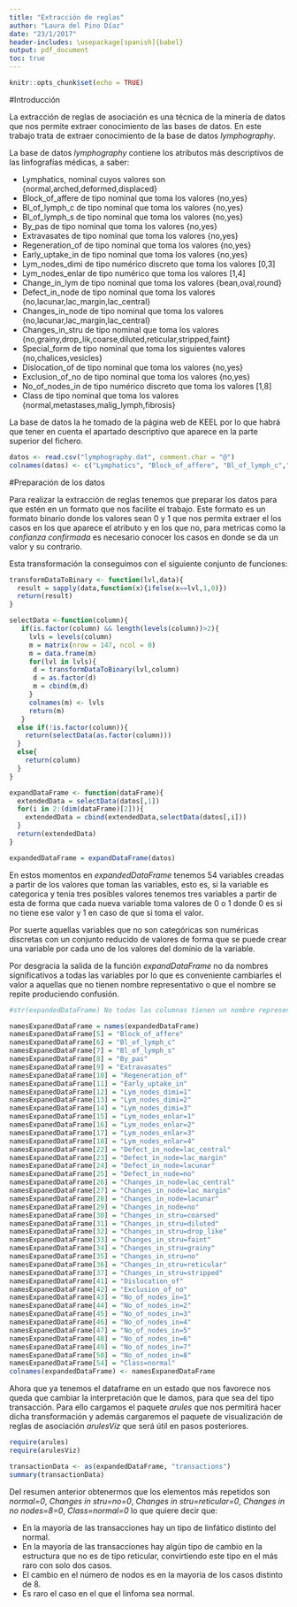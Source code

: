 ```yaml
---
title: "Extracción de reglas"
author: "Laura del Pino Díaz"
date: "23/1/2017"
header-includes: \usepackage[spanish]{babel}
output: pdf_document
toc: true
---
```


```r
knitr::opts_chunk$set(echo = TRUE)
```

#Introducción

La extracción de reglas de asociación es una técnica de la minería de datos que nos permite extraer conocimiento de las bases de datos. En este trabajo trata de extraer conocimiento de la base de datos _lymphography_. 

La base de datos _lymphography_ contiene los atributos más descriptivos de las linfografías médicas, a saber:

* Lymphatics, nominal cuyos valores son {normal,arched,deformed,displaced}
* Block_of_affere de tipo nominal que toma los valores {no,yes}
* Bl_of_lymph_c de tipo nominal que toma los valores {no,yes}
* Bl_of_lymph_s de tipo nominal que toma los valores {no,yes}
* By_pas de tipo nominal que toma los valores {no,yes}
* Extravasates de tipo nominal que toma los valores {no,yes}
* Regeneration_of de tipo nominal que toma los valores {no,yes}
* Early_uptake_in de tipo nominal que toma los valores {no,yes}
* Lym_nodes_dimi de tipo numérico discreto que toma los valores [0,3]
* Lym_nodes_enlar de tipo numérico que toma los valores [1,4]
* Change_in_lym de tipo nominal que toma los valores {bean,oval,round}
* Defect_in_node de tipo nominal que toma los valores {no,lacunar,lac_margin,lac_central}
* Changes_in_node de tipo nominal que toma los valores {no,lacunar,lac_margin,lac_central}
* Changes_in_stru de tipo nominal que toma los valores {no,grainy,drop_lik,coarse,diluted,reticular,stripped,faint}
* Special_form de tipo nominal que toma los siguientes valores {no,chalices,vesicles}
* Dislocation_of de tipo nominal que toma los valores {no,yes}
* Exclusion_of_no de tipo nominal que toma los valores {no,yes}
* No_of_nodes_in de tipo numérico discreto que toma los valores [1,8]
* Class de tipo nominal que toma los valores {normal,metastases,malig_lymph,fibrosis}

La base de datos la he tomado de la página web de KEEL por lo que habrá que tener en cuenta el apartado descriptivo que aparece en la parte superior del fichero.

```r
datos <- read.csv("lymphography.dat", comment.char = "@")
colnames(datos) <- c("Lymphatics", "Block_of_affere", "Bl_of_lymph_c","Bl_of_lymph_s","By_pas", "Extravasates","Regeneration_of","Early_uptake_in","Lym_nodes_dimi","Lym_nodes_enlar","Change_in_lym","Defect_in_node","Changes_in_node","Changes_in_stru", "Special_form","Dislocation_of","Exclusion_of_no","No_of_nodes_in","Class")
```

#Preparación de los datos

Para realizar la extracción de reglas tenemos que preparar los datos para que estén en un formato que nos facilite el trabajo. Este formato es un formato binario donde los valores sean 0 y 1 que nos permita extraer el los casos en los que aparece el atributo y en los que no, para metricas como la _confianza confirmada_ es necesario conocer los casos en donde se da un valor y su contrario. 

Esta transformación la conseguimos con el siguiente conjunto de funciones:

```r
transformDataToBinary <- function(lvl,data){
  result = sapply(data,function(x){ifelse(x==lvl,1,0)})
  return(result)
}

selectData <-function(column){
   if(is.factor(column) && length(levels(column))>2){
     lvls = levels(column)
     m = matrix(nrow = 147, ncol = 0)
     m = data.frame(m)
     for(lvl in lvls){
      d = transformDataToBinary(lvl,column)
      d = as.factor(d)
      m = cbind(m,d)
     }
     colnames(m) <- lvls
     return(m)
   }
  else if(!is.factor(column)){
    return(selectData(as.factor(column)))
  }
  else{
    return(column)
  }
}

expandDataFrame <- function(dataFrame){
  extendedData = selectData(datos[,1])
  for(i in 2:(dim(dataFrame)[2])){
    extendedData = cbind(extendedData,selectData(datos[,i]))
  }
  return(extendedData)
}

expandedDataFrame = expandDataFrame(datos)
```

En estos momentos en _expandedDataFrame_ tenemos 54 variables creadas a partir de los valores que toman las variables, esto es, si la variable es categorica y tenía tres posibles valores tenemos tres variables a partir de esta de forma que cada nueva variable toma valores de 0 o 1 donde 0 es si no tiene ese valor y 1 en caso de que si toma el valor.

Por suerte aquellas variables que no son categóricas son numéricas discretas con un conjunto reducido de valores de forma que se puede crear una variable por cada uno de los valores del dominio de la variable. 

Por desgracia la salida de la función _expandDataFrame_ no da nombres significativos a todas las variables por lo que es conveniente cambiarles el valor a aquellas que no tienen nombre representativo o que el nombre se repite produciendo confusión.


```r
#str(expandedDataFrame) No todas las columnas tienen un nombre representativo

namesExpanedDataFrame = names(expandedDataFrame)
namesExpanedDataFrame[5] = "Block_of_affere"
namesExpanedDataFrame[6] = "Bl_of_lymph_c"
namesExpanedDataFrame[7] = "Bl_of_lymph_s"
namesExpanedDataFrame[8] = "By_pas"
namesExpanedDataFrame[9] = "Extravasates"
namesExpanedDataFrame[10] = "Regeneration_of"
namesExpanedDataFrame[11] = "Early_uptake_in"
namesExpanedDataFrame[12] = "Lym_nodes_dimi=1"
namesExpanedDataFrame[13] = "Lym_nodes_dimi=2"
namesExpanedDataFrame[14] = "Lym_nodes_dimi=3"
namesExpanedDataFrame[15] = "Lym_nodes_enlar=1"
namesExpanedDataFrame[16] = "Lym_nodes_enlar=2"
namesExpanedDataFrame[17] = "Lym_nodes_enlar=3"
namesExpanedDataFrame[18] = "Lym_nodes_enlar=4"
namesExpanedDataFrame[22] = "Defect_in_node=lac_central"
namesExpanedDataFrame[23] = "Defect_in_node=lac_margin"
namesExpanedDataFrame[24] = "Defect_in_node=lacunar"
namesExpanedDataFrame[25] = "Defect_in_node=no"
namesExpanedDataFrame[26] = "Changes_in_node=lac_central"
namesExpanedDataFrame[27] = "Changes_in_node=lac_margin"
namesExpanedDataFrame[28] = "Changes_in_node=lacunar"
namesExpanedDataFrame[29] = "Changes_in_node=no"
namesExpanedDataFrame[30] = "Changes_in_stru=coarsed"
namesExpanedDataFrame[31] = "Changes_in_stru=diluted"
namesExpanedDataFrame[32] = "Changes_in_stru=drop_like"
namesExpanedDataFrame[33] = "Changes_in_stru=faint"
namesExpanedDataFrame[34] = "Changes_in_stru=grainy"
namesExpanedDataFrame[35] = "Changes_in_stru=no"
namesExpanedDataFrame[36] = "Changes_in_stru=reticular"
namesExpanedDataFrame[37] = "Changes_in_stru=stripped"
namesExpanedDataFrame[41] = "Dislocation_of"
namesExpanedDataFrame[42] = "Exclusion_of_no"
namesExpanedDataFrame[43] = "No_of_nodes_in=1"
namesExpanedDataFrame[44] = "No_of_nodes_in=2"
namesExpanedDataFrame[45] = "No_of_nodes_in=3"
namesExpanedDataFrame[46] = "No_of_nodes_in=4"
namesExpanedDataFrame[47] = "No_of_nodes_in=5"
namesExpanedDataFrame[48] = "No_of_nodes_in=6"
namesExpanedDataFrame[49] = "No_of_nodes_in=7"
namesExpanedDataFrame[50] = "No_of_nodes_in=8"
namesExpanedDataFrame[54] = "Class=normal"
colnames(expandedDataFrame) <- namesExpanedDataFrame
```

Ahora que ya tenemos el dataframe en un estado que nos favorece nos queda que cambiar la interpretación que le damos, para que sea del tipo transacción. Para ello cargamos el paquete _arules_ que nos permitirá hacer dicha transformación y además cargaremos el paquete de visualización de reglas de asociación _arulesViz_ que será útil en pasos posteriores.

```r
require(arules)
require(arulesViz)

transactionData <- as(expandedDataFrame, "transactions")
summary(transactionData)
```

Del resumen anterior obtenermos que los elementos más repetidos son _normal=0_, _Changes in stru=no=0_, _Changes in stru=reticular=0_, _Changes in no nodes=8=0_, _Class=normal=0_ lo que quiere decir que:

* En la mayoría de las transacciones hay un tipo de linfático distinto del normal.
* En la mayoría de las transacciones hay algún tipo de cambio en la estructura que no es de tipo reticular, convirtiendo este tipo en el más raro con solo dos casos.
* El cambio en el número de nodos es en la mayoría de los casos distinto de 8.
* Es raro el caso en el que el linfoma sea normal.





